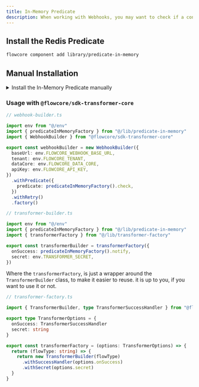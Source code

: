 ```yaml
---
title: In-Memory Predicate
description: When working with Webhooks, you may want to check if a condition is bet after the webhook is triggered. Allowing you to that the action was successful.
---
```


## Install the Redis Predicate
```bash
flowcore component add library/predicate-in-memory
```

## Manual Installation

<details>
  <summary>Install the In-Memory Predicate manually</summary>

    First install the following dependencies:

    ```bash
    bun add @flowcore/sdk-transformer-core
    ```

    Then add the following code to your lib folder:

    ```typescript
    import type { TransformerSuccessHandler, WebhookPredicate } from "@flowcore/sdk-transformer-core"

    const DEFAULT_TTL_MS = 60000 // 1 minute

    let inMemoryCache: TTLMap

    /**
    * Options for the in-memory predicate.
    * @property ttlMs - The time-to-live for cache entries in milliseconds. If not specified, the default TTL is used, which is 1 minute.
    */
    export type PredicateInMemoryOptions = {
        ttlMs?: number
    }

    /**
    * Creates a webhook predicate checker that checks if an event ID exists in the in-memory cache.
    *
    * This function initializes the in-memory cache if it's not already initialized. It then returns a webhook predicate function that checks the existence of the event ID in the cache.
    *
    * @returns A webhook predicate function that checks the existence of the event ID in the cache.
    */
    export function createPredicateInMemoryChecker(): WebhookPredicate {
        if (!inMemoryCache) {
            inMemoryCache = new TTLMap()
        }

        return async (eventId: string) => inMemoryCache.has(eventId)
    }

    /**
    * Creates a webhook predicate notifier that sets an event ID in the in-memory cache.
    *
    * This function initializes the in-memory cache if it's not already initialized. It then returns a webhook predicate function that sets the event ID in the cache with an optional TTL.
    *
    * @param options - The options for the in-memory predicate.
    * @returns A webhook predicate function that sets the event ID in the cache.
    */
    export function createPredicateInMemoryNotifier(options?: PredicateInMemoryOptions): TransformerSuccessHandler {
        if (!inMemoryCache) {
            inMemoryCache = new TTLMap()
        }

        return async (payload: { eventId: string }) => {
            inMemoryCache.set(payload.eventId, "1", options?.ttlMs ?? DEFAULT_TTL_MS)
        }
    }

    /**
    * Factory function for creating an in-memory predicate checker and notifier.
    *
    * This function returns an object with two methods: check and notify. The check method is a webhook predicate function that checks the existence of an event ID in the cache. The notify method is a webhook predicate function that sets an event ID in the cache.
    *
    * @param options - The options for the in-memory predicate.
    * @returns An object with check and notify methods.
    */
    export function predicateinMemoryFactory(options?: PredicateInMemoryOptions) {
        return {
            check: createPredicateInMemoryChecker(),
            notify: createPredicateInMemoryNotifier(options),
        }
    }


    /**
    * A map that stores key-value pairs with a time-to-live (TTL) for each entry.
    *
    * This class provides a way to store data with a limited lifetime. Each entry in the map
    * can be set to expire after a specified amount of time. The map automatically removes
    * expired entries.
    *
    * Inspired by: https://gist.github.com/maman/557aa2b3b55bc971cf415c0c8369c874
    */
    export class TTLMap {
        private timeoutData: Record<string, Timer>
        private data: Map<string, string>

        constructor() {
            this.timeoutData = {}
            this.data = new Map()
        }

        private clearInstancedTimeout(key: string) {
            clearTimeout(this.timeoutData[key])
            delete this.timeoutData[key]
        }

        /**
        * Retrieves the value associated with a given key.
        *
        * This method returns the value stored in the map for the specified key. If the key
        * does not exist or has expired, it returns undefined.
        *
        * @param key - The key for which to retrieve the value.
        * @returns The value associated with the key, or undefined if the key does not exist or has expired.
        */
        get(key: string) {
            return this.data.get(key)
        }

        /**
        * Checks if a key exists in the map.
        *
        * This method returns true if the specified key exists in the map and has not expired,
        * otherwise it returns false.
        *
        * @param key - The key to check.
        * @returns True if the key exists and has not expired, otherwise false.
        */
        has(key: string) {
            return this.data.has(key)
        }

        /**
        * Sets a key-value pair in the map with an optional TTL.
        *
        * This method sets a new key-value pair in the map. If a TTL is specified, the entry
        * will expire after the specified amount of time. If the key already exists, its value
        * is updated and its TTL is reset.
        *
        * @param key - The key for the new entry.
        * @param val - The value for the new entry.
        * @param ttl - The time-to-live for the new entry in milliseconds. If not specified, the entry does not expire.
        * @returns This instance of TTLMap.
        */
        set(key: string, val: string, ttl?: number) {
            this.clearInstancedTimeout(key)
            this.data.set(key, val)

            const timeout = setTimeout(() => {
            this.clearInstancedTimeout(key)
            this.data.delete(key)
            this.delete(key)
            }, ttl)

            this.timeoutData[key] = timeout
            return this
        }

        /**
        * Deletes a key-value pair from the map.
        *
        * This method removes the specified key-value pair from the map. If the key exists
        * and has not expired, it returns true; otherwise, it returns false.
        *
        * @param key - The key to delete.
        * @returns True if the key existed and was deleted, otherwise false.
        */
        delete(key: string) {
            this.clearInstancedTimeout(key)
            if (this.data.has(key)) {
            this.data.delete(key)
            return true
            }
            this.data.delete(key)
            return false
        }

        /**
        * Clears all key-value pairs from the map.
        *
        * This method removes all entries from the map and stops all associated timers.
        */
        clear() {
            this.data.clear()

            for (const timeout of Object.values(this.timeoutData)) {
                clearTimeout(timeout)
            }

            this.timeoutData = {}
        }
    }
    ```
</details>


### Usage with `@flowcore/sdk-transformer-core`
```typescript
// webhook-builder.ts

import env from "@/env"
import { predicateInMemoryFactory } from "@/lib/predicate-in-memory"
import { WebhookBuilder } from "@flowcore/sdk-transformer-core"

export const webhookBuilder = new WebhookBuilder({
  baseUrl: env.FLOWCORE_WEBHOOK_BASE_URL,
  tenant: env.FLOWCORE_TENANT,
  dataCore: env.FLOWCORE_DATA_CORE,
  apiKey: env.FLOWCORE_API_KEY,
})
  .withPredicate({
    predicate: predicateInMemoryFactory().check,
  })
  .withRetry()
  .factory()
```

```typescript
// transformer-builder.ts

import env from "@/env"
import { predicateInMemoryFactory } from "@/lib/predicate-in-memory"
import { transformerFactory } from "@/lib/transformer-factory"

export const transformerBuilder = transformerFactory({
  onSuccess: predicateInMemoryFactory().notify,
  secret: env.TRANSFORMER_SECRET,
})
```

Where the `transformerFactory`, is just a wrapper around the `TransformerBuilder` class, to make it easier to reuse. it is up to you, if you want to use it or not.
```typescript
// transformer-factory.ts

import { TransformerBuilder, type TransformerSuccessHandler } from "@flowcore/sdk-transformer-core"

export type TransformerOptions = {
  onSuccess: TransformerSuccessHandler
  secret: string
}

export const transformerFactory = (options: TransformerOptions) => {
  return (flowType: string) => {
    return new TransformerBuilder(flowType)
      .withSuccessHandler(options.onSuccess)
      .withSecret(options.secret)
  }
}
```